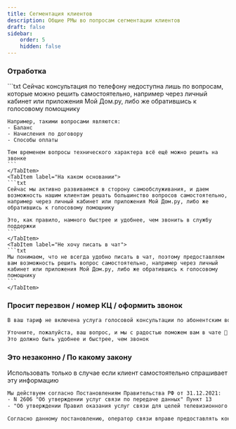 ```yaml
---
title: Сегментация клиентов
description: Общие РМы во попросам сегментации клиентов
draft: false
sidebar:
    order: 5
    hidden: false
---
```



<LinkCard title="Регламент" href="https://clever.ertelecom.ru/content/space/4/article/10441"
                    description="Открыть регламент в базе знаний" target="_blank"/>

### Отработка
<Tabs>
    <TabItem label="Почему недоступен звонок">
    ```txt
    Сейчас консультация по телефону недоступна лишь по вопросам, которые можно решить самостоятельно, например через личный кабинет или приложения Мой Дом.ру, либо же обратившись к голосовому помощнику
    
    Например, такими вопросами являются:
    - Баланс
    - Начисления по договору
    - Способы оплаты

    Тем временем вопросы технического характера всё ещё можно решить на звонке
    ```
    </TabItem>
    <TabItem label="На каком основании">
    ```txt
    Сейчас мы активно развиваемся в сторону самообслуживания, и даем возможность нашим клиентам решать большинство вопросов самостоятельно, например через личный кабинет или приложения Мой Дом.ру, либо же обратившись к голосовому помощнику

    Это, как правило, намного быстрее и удобнее, чем звонить в службу поддержки
    ```
    </TabItem>
    <TabItem label="Не хочу писать в чат">
    ```txt
    Мы понимаем, что не всегда удобно писать в чат, поэтому предоставляем вам возможность решить вопрос самостоятельно, например через личный кабинет или приложения Мой Дом.ру, либо же обратившись к голосовому помощнику
    ```
    </TabItem>
</Tabs>


### Просит перезвон / номер КЦ / оформить звонок
```txt
В ваш тариф не включена услуга голосовой консультации по абонентским вопросам

Уточните, пожалуйста, ваш вопрос, и мы с радостью поможем вам в чате 🙏
Это должно быть удобнее и быстрее, чем звонок
```

### Это незаконно / По какому закону
Использовать только в случае если клиент самостоятельно спрашивает эту информацию

```txt
Мы действуем согласно Постановлениям Правительства РФ от 31.12.2021:
- N 2606 "Об утверждении услуг связи по передаче данных" Пункт 13
- "Об утверждении Правил оказания услуг связи для целей телевизионного вещания и (или) радиовещания" Пункт 8

Согласно данному постановлению, оператор связи вправе предоставлять консультацию любым способом (чат, IVr и т.д.)
```